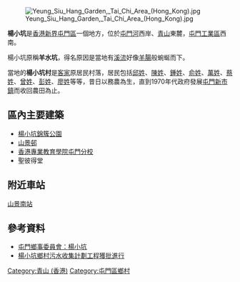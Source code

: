 [[File:Yeung_Siu_Hang_Garden,_Tai_Chi_Area_(Hong_Kong).jpg|thumb]]

'''楊小坑'''是[[香港|香港]][[新界|新界]][[屯門區|屯門區]]一個地方，位於[[屯門河|屯門河]]西岸、[[青山_(香港)|青山]]東麓，[[屯門工業區|屯門工業區]]西南。

楊小坑原稱'''羊水坑'''，得名原因是當地有[[溪流|溪流]]好像[[羊|羊]][[腸|腸]]般蜿蜒而下。

當地的'''楊小坑村'''是[[客家|客家]]原居民村落，居民包括[[邱姓|邱姓]]、[[陳姓|陳姓]]、[[鍾姓|鍾姓]]、[[俞姓|俞姓]]、[[萬姓|萬姓]]、[[蔡姓|蔡姓]]、[[曾姓|曾姓]]、[[彭姓|彭姓]]、[[廖姓|廖姓]]等等，昔日以務農為生，直到1970年代政府發展[[屯門新市鎮|屯門新市鎮]]而收回農田為止。

==區內主要建築==
*[[楊小坑錦簇公園|楊小坑錦簇公園]]
*[[山景邨|山景邨]]
*[[香港專業教育學院屯門分校|香港專業教育學院屯門分校]]
*聖彼得堂

== 附近車站 ==
[[山景南站|山景南站]]

==參考資料==
* [https://web.archive.org/web/20140819083049/http://www.hktmrc.com/yeung_siu_hang 屯門鄉事委員會：楊小坑]
* [https://hk.news.yahoo.com/%E6%A5%8A%E5%B0%8F%E5%9D%91%E9%84%89%E6%9D%91%E6%B1%A1%E6%B0%B4%E6%94%B6%E9%9B%86%E8%A8%88%E5%8A%83%E5%B7%A5%E7%A8%8B%E7%8D%B2%E6%89%B9%E9%80%B2%E8%A1%8C-033600526.html 楊小坑鄉村污水收集計劃工程獲批進行] {{Wayback|url=https://hk.news.yahoo.com/%E6%A5%8A%E5%B0%8F%E5%9D%91%E9%84%89%E6%9D%91%E6%B1%A1%E6%B0%B4%E6%94%B6%E9%9B%86%E8%A8%88%E5%8A%83%E5%B7%A5%E7%A8%8B%E7%8D%B2%E6%89%B9%E9%80%B2%E8%A1%8C-033600526.html |date=20160305195623 }}
[[Category:青山_(香港)|Category:青山 (香港)]]
[[Category:屯門區鄉村|Category:屯門區鄉村]]